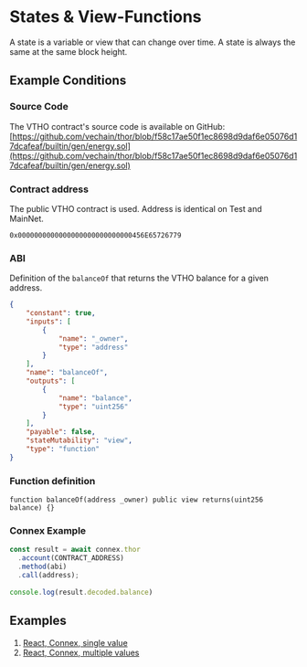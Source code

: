 # States & View-Functions

A state is a variable or view that can change over time. A state is always the same at the same block height.

## Example Conditions

### Source Code

The VTHO contract's source code is available on GitHub:\
[https://github.com/vechain/thor/blob/f58c17ae50f1ec8698d9daf6e05076d17dcafeaf/builtin/gen/energy.sol](https://github.com/vechain/thor/blob/f58c17ae50f1ec8698d9daf6e05076d17dcafeaf/builtin/gen/energy.sol)

### Contract address

The public VTHO contract is used. Address is identical on Test and MainNet.

```solidity
0x0000000000000000000000000000456E65726779
```

### ABI

Definition of the `balanceOf` that returns the VTHO balance for a given address.

```json
{
    "constant": true,
    "inputs": [
        {
            "name": "_owner",
            "type": "address"
        }
    ],
    "name": "balanceOf",
    "outputs": [
        {
            "name": "balance",
            "type": "uint256"
        }
    ],
    "payable": false,
    "stateMutability": "view",
    "type": "function"
}
```

### Function definition

```solidity
function balanceOf(address _owner) public view returns(uint256 balance) {}
```

### Connex Example

```typescript
const result = await connex.thor
  .account(CONTRACT_ADDRESS)
  .method(abi)
  .call(address);
  
console.log(result.decoded.balance)
```

## Examples

1. [React, Connex, single value](https://codesandbox.io/s/read-contract-state-with-connex-q24lne)
2. [React, Connex, multiple values](https://codesandbox.io/s/read-multiple-contract-states-with-connex-0rvos0)
